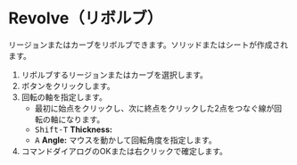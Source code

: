 
# Revolve（リボルブ）

<Reference shortcut="" command="Revolve" button="コマンドバー右" />

リージョンまたはカーブをリボルブできます。ソリッドまたはシートが作成されます。

1. リボルブするリージョンまたはカーブを選択します。
2. ボタンをクリックします。
3. 回転の軸を指定します。
   - 最初に始点をクリックし、次に終点をクリックした2点をつなぐ線が回転の軸になります。
   - <kbd>Shift-T</kbd> **Thickness:**
   - <kbd>A</kbd> **Angle:** マウスを動かして回転角度を指定します。
4. コマンドダイアログのOKまたは右クリックで確定します。


